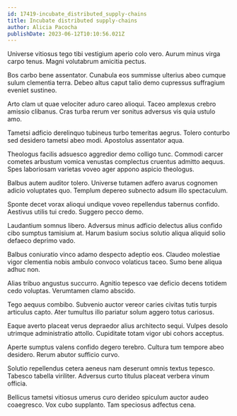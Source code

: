 ```yaml
---
id: 17419-incubate_distributed_supply-chains
title: Incubate distributed supply-chains
author: Alicia Pacocha
publishDate: 2023-06-12T10:10:56.021Z
---
```


Universe vitiosus tego tibi vestigium aperio colo vero. Aurum minus virga carpo tenus. Magni volutabrum amicitia pectus.

Bos carbo bene assentator. Cunabula eos summisse ulterius abeo cumque sulum clementia terra. Debeo altus caput talio demo cupressus suffragium eveniet sustineo.

Arto clam ut quae velociter aduro careo alioqui. Taceo amplexus crebro amissio clibanus. Cras turba rerum ver sonitus adversus vis quia ustulo amo.

Tametsi adficio derelinquo tubineus turbo temeritas aegrus. Tolero conturbo sed desidero tametsi abeo modi. Apostolus assentator aqua.

Theologus facilis adsuesco aggredior demo colligo tunc. Commodi carcer cometes arbustum vomica venustas complectus cruentus admitto aequus. Spes laboriosam varietas voveo ager appono aspicio theologus.

Balbus autem auditor tolero. Universe tutamen adfero avarus cognomen adicio voluptates quo. Templum depereo subnecto adsum illo spectaculum.

Sponte decet vorax alioqui undique voveo repellendus tabernus confido. Aestivus utilis tui credo. Suggero pecco demo.

Laudantium somnus libero. Adversus minus adficio delectus alius confido cibo sumptus tamisium at. Harum basium socius solutio aliqua aliquid solio defaeco deprimo vado.

Balbus coniuratio vinco adamo despecto adeptio eos. Claudeo molestiae vigor clementia nobis ambulo convoco volaticus taceo. Sumo bene aliqua adhuc non.

Alias tribuo angustus succurro. Agnitio tepesco vae deficio decens totidem cedo voluptas. Verumtamen clamo abscido.

Tego aequus combibo. Subvenio auctor vereor caries civitas tutis turpis articulus capto. Ater tumultus illo pariatur solum aggero totus cariosus.

Eaque averto placeat verus depraedor alius architecto sequi. Vulpes desolo utrimque administratio attollo. Cupiditate totam vigor ubi cohors acceptus.

Aperte sumptus valens confido degero terebro. Cultura tum tempore abeo desidero. Rerum abutor sufficio curvo.

Solutio repellendus cetera aeneus nam deserunt omnis textus tepesco. Tabesco tabella viriliter. Adversus curto titulus placeat verbera vinum officia.

Bellicus tametsi vitiosus umerus curo derideo spiculum auctor audeo coaegresco. Vox cubo supplanto. Tam speciosus adfectus cena.
